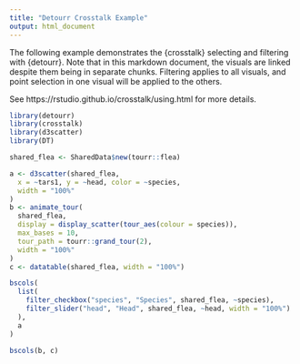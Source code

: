 ```yaml
---
title: "Detourr Crosstalk Example"
output: html_document
---
```


The following example demonstrates the {crosstalk} selecting and filtering with
{detourr}. Note that in this markdown document, the visuals are linked despite
them being in separate chunks. Filtering applies to all visuals, and point 
selection in one visual will be applied to the others.

See https://rstudio.github.io/crosstalk/using.html for more details.

```r
library(detourr)
library(crosstalk)
library(d3scatter)
library(DT)

shared_flea <- SharedData$new(tourr::flea)

a <- d3scatter(shared_flea,
  x = ~tars1, y = ~head, color = ~species,
  width = "100%"
)
b <- animate_tour(
  shared_flea,
  display = display_scatter(tour_aes(colour = species)),
  max_bases = 10,
  tour_path = tourr::grand_tour(2),
  width = "100%"
)
c <- datatable(shared_flea, width = "100%")

bscols(
  list(
    filter_checkbox("species", "Species", shared_flea, ~species),
    filter_slider("head", "Head", shared_flea, ~head, width = "100%")
  ),
  a
)
```

```r
bscols(b, c)
```
